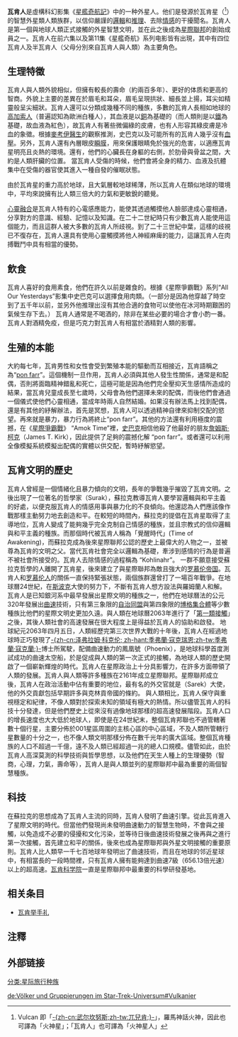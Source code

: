 {{多個問題|
{{unreferenced|time=2018-10-01T16:05:00+00:00}}
{{update|time=2013-04-27T23:25:46+00:00}}
{{copyedit|time=2013-04-27T23:25:46+00:00}}
}}
{{Pathnav|星际迷航|星际旅行种族列表}}
{{noteTA
|G1=StarTrek
}}
{{Startreknations}}
'''瓦肯人'''是虛構科幻影集《[[星艦奇航記|星艦奇航記]]》中的一种外星人。他们是發源於瓦肯星（{{lang-en|Vulcan}}<ref>Vulcan 即「[[武尔坎努斯|-{zh-cn:武尔坎努斯;zh-tw:兀兒肯;}-]]」，羅馬神話火神，因此也可譯為「火神星」；「瓦肯人」也可譯為「火神星人」</ref>）的智慧外星類人類族群，以信仰嚴謹的[[邏輯|邏輯]]和[[推理|推理]]、去除[[情緒|情感]]的干擾聞名。瓦肯人是第一個與地球人類正式接觸的外星智慧文明，並在此之後成為[[星際聯邦|星際聯邦]]的創始成員之一。瓦肯人在前六集以及第11集《星艦奇航》系列电影皆有出現，其中有四位瓦肯人及半瓦肯人（父母分別來自瓦肯人與人類）為主要角色。

== 生理特徵 ==
瓦肯人與人類外貌相似，但擁有較長的壽命（約兩百多年）、更好的体质和更高的智商。外貌上主要的差異在於眉毛和耳朵，眉毛呈現拱狀、細長並上揚，耳尖如精靈般呈尖細狀。瓦肯人還可以分類成幾種不同的種族，多數的瓦肯人長相如地球的[[高加索人|高加索人]]（普遍認知為歐洲白種人），其血液是以[[銅|銅]]為基礎的（而人類則是以[[鐵|鐵]]為基礎，故血液為紅色），故瓦肯人有著些微偏綠的皮膚，也有人形容其綠皮膚是冷血的象徵。根據[[麥考伊醫生|麥考伊醫生]]的觀察推測，史巴克以及可能所有的瓦肯人幾乎沒有[[血壓|血壓]]。另外，瓦肯人還有內層眼皮[[瞬膜|瞬膜]]，用來保護眼睛免於強光的危害，以適應瓦肯星明亮且炎熱的環境。還有，他們的心臟長在身軀的右側，於肋骨與骨盆之間，大約是人類肝臟的位置。
當瓦肯人受傷的時候，他們會將全身的精力、血液及抗體集中在受傷的器官使其進入一種自發的催眠狀態。

由於瓦肯星的重力高於地球，且大氣層較地球稀薄，所以瓦肯人在類似地球的環境中，平均來說擁有比人類三倍大的力氣和更敏銳的聽覺。

[[心靈融合|心靈融合]]是瓦肯人特有的心電感應能力，能使其透過觸摸他人臉部達成心靈相通，分享對方的意識、經驗、記憶以及知識。在二十二世紀時只有少數瓦肯人能使用這個能力，而且這群人被大多數的瓦肯人所歧視。到了二十三世紀中葉，這樣的歧視已不復存在，瓦肯人還具有使用心靈觸摸將他人神經麻痺的能力，這讓瓦肯人在肉搏戰鬥中具有相當的優勢。

== 飲食 ==

瓦肯人喜好的食用素食，他們在許久以前是雜食的。根據《星際爭霸戰》系列“All Our Yesterdays”影集中史巴克可以選擇食用肉類。（一部分是因為他穿越了時空到了五千年以前，並另外他推理出沒有其他合適的食物可以使他在冰河時期艱困的氣候生存下去。）
瓦肯人通常是不喝酒的，除非在某些必要的場合才會小酌一番。瓦肯人對酒精免疫，但是巧克力對瓦肯人有相當於酒精對人類的影響。

== 生殖的本能 ==

大約每七年，瓦肯男性和女性會受到繁殖本能的驅動而互相接近，瓦肯語稱之為“[[pon_farr|pon farr]]”。這個機制一旦作用，瓦肯人必須與其他人發生性關係，通常是和配偶，否則將面臨精神錯亂和死亡，這極可能是因為他們完全壓抑天生感情所造成的結果，當瓦肯兒童成長至七歲時，父母會為他們選擇未來的配偶，而後他們會通過一個儀式使他們心靈相通，當成年時兩人自然結婚。如果沒有辦法馬上找到配偶，還是有其他的紓解辦法，首先是冥想，瓦肯人可以透過精神自律來抑制交配的慾望。再來就是暴力，暴力行為將終止“pon farr”。其他的方法還有利用極度的震撼，在《[[星際爭霸戰|星際爭霸戰]]》 “Amok Time”裡，[[史巴克|史巴克]]相信他殺了他最好的朋友[[詹姆斯·柯克|詹姆斯·柯克]]（James T. Kirk），因此提供了足夠的震撼化解 “pon farr”。或者還可以利用全像模擬系統模擬出配偶的實體以供交配，暫時紓解慾望。

== 瓦肯文明的歷史 ==

瓦肯人曾經是一個情緒化且暴力傾向的文明，長年的爭戰幾乎摧毀了瓦肯文明。之後出現了一位著名的哲學家{{le|蘇拉克|Surak}}（Surak），蘇拉克教導瓦肯人要學習邏輯與和平主義的好處，以便克服瓦肯人的情感用事與暴力化的不良傾向。他還認為人們應該像作戰那樣主動努力地去創造和平。在較短的時間內，蘇拉克的提倡在瓦肯星取得了主導地位，瓦肯人變成了能夠幾乎完全克制自己情感的種族，並且宗教式的信仰邏輯與和平主義的種族。而那個時代被瓦肯人稱為「覺醒時代」(Time of Awakening)，而蘇拉克成為後來星際聯邦公認的歷史上最偉大的人物之一，並被尊為瓦肯的文明之父。當代瓦肯社會完全以邏輯為基礎，牽涉到感情的行為是普遍不被社會所接受的。瓦肯人去除情感的過程稱為 “Kohlinahr”。 一群不願意接受蘇拉克哲學的人離開了瓦肯星，後來建立了與星際聯邦為敵且強大的[[罗慕伦帝国|罗慕伦帝国]]。瓦肯人和[[罗慕伦人|罗慕伦人]]的關係一直保持緊張狀態，兩個族群還曾打了一場百年戰爭。在地球曆24世紀，在[[斯波克|斯波克]]大使的努力下，不斷有瓦肯人想方設法與羅姆蘭人和解。
瓦肯人是已知銀河系中最早發展出星際文明的種族之一，他們在地球曆法的公元320年發展出[[曲速|曲速]]技術，只有第三象限的[[自治同盟|自治同盟]]與第四象限的[[博格_(星際旅行)|博格集合體]]等少數種族比他們的星際文明史更加久遠。與人類在地球曆2063年進行了「[[第一次接触_(科幻)|第一類接觸]]」之後，其後人類社會的高速發展在很大程度上是得益於瓦肯人的協助和啟發。
地球紀元2063年四月五日，人類經歷完第三次世界大戰的十年後，瓦肯人在經過地球時正巧發現了[[季弗蘭·寇克瑞恩|-{zh-cn:泽弗拉姆·科克伦; zh-hant:季弗蘭·寇克瑞恩;zh-tw:季弗蘭·寇克蘭;}-]]博士所駕駛，配備曲速動力的鳳凰號（Phoenix），是地球科學首度測試成功的曲速太空船，於是促成與人類的第一次正式的接觸，為地球人類的歷史開啟了一個嶄新輝煌的時代。瓦肯人在星際政治上十分具影響力，在許多方面帶領了人類的發展。瓦肯人與人類等許多種族在2161年成立星際聯邦。星際聯邦成立後，瓦肯人在政治活動中佔有重要的地位，最有名的外交官就是{{le|沙瑞克|Sarek}}（Sarek）大使，他的外交貢獻包括早期許多與克林貢帝國的條約。
與人類相比，瓦肯人保守與重視穩定和紀律，不像人類對於探索未知的領域有極大的熱情。所以儘管瓦肯人的科技十分發達，但是他們歷史上從來沒有過像地球那樣的超高速發展階段。瓦肯人口的增長速度也大大低於地球人，即使是在24世紀末，整個瓦肯邦聯也不過管轄著數十個行星，主要分佈於001星區周圍的主核心區的中心區域，不及人類所管轄行星數量的十分之一，也不像人類文明那樣分佈在數千光年的廣大區域。整個瓦肯種族的人口不超過一千億，遠不及人類已經超過一兆的總人口規模。儘管如此，由於瓦肯人高深莫測的科學技術與哲學思想，以及他們在天生人種上的生理優勢（智商，心理，力氣，壽命等），瓦肯人是與人類並列的星際聯邦中最為重要的兩個智慧種族。

== 科技 ==

在蘇拉克的思想成為了瓦肯人主流的同時，瓦肯人發明了曲速引擎。從此瓦肯進入了星際文明的時代。但當他們發現尚未發明曲速動力的智慧生物時，不會與之接觸，以免造成不必要的侵擾和文化污染，並等待日後曲速技術發展之後再與之進行第一次接觸，首先建立和平的關係，後來也成為星際聯邦與外星文明接觸的重要原則。瓦肯人比人類早一千七百地球年發明出了曲速技術，而且在地球的邻近星球中，有相當長的一段時間裡，只有瓦肯人擁有能夠達到曲速7級（656.13倍光速）以上的超高速。[[瓦肯科学院|瓦肯科学院]]一直是星際聯邦中最重要的科學研發基地。

==相关条目==
*[[瓦肯举手礼|瓦肯举手礼]]

==注釋==
<references />

== 外部链接 ==
{{Memoryalpha|Vulcan}}
{{星际旅行}}
[[分类:星际旅行种族|分类:星际旅行种族]]

[[de:Völker_und_Gruppierungen_im_Star-Trek-Universum#Vulkanier|de:Völker und Gruppierungen im Star-Trek-Universum#Vulkanier]]